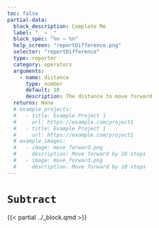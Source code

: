```yaml
---
toc: false
partial-data:
  block_description: Complete Me
  label: "_ − _"
  block_spec: "%n − %n"
  help_screen: "reportDifference.png"
  selector: "reportDifference"
  type: reporter
  category: operators
  arguments:
    - name: distance
      type: number
      default: 10
      description: The distance to move forward
  returns: None
  # example_projects:
  #   - title: Example Project 1
  #     url: https://example.com/project1
  #   - title: Example Project 1
  #     url: https://example.com/project1
  # example_images:
  #   - image: move_forward.png
  #     description: Move forward by 10 steps
  #   - image: move_forward.png
  #     description: Move forward by 10 steps
---
```


# `Subtract` { .unnumbered }

{{< partial ../_block.qmd >}}

